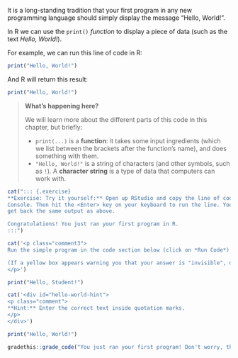 It is a long-standing tradition that your first program in any new programming language should simply display the message "Hello, World!".

In R we can use the `print()` *function* to display a piece of data (such as the text *Hello, World!*).

For example, we can run this line of code in R:

```r
print("Hello, World!")
```

And R will return this result:

```r
print("Hello, World!")
```

::: {.info-box}
> **What's happening here?**
>
> We will learn more about the different parts of this code in this chapter,
> but briefly:
>
> * `print(...)` is a **function**: it takes some input ingredients (which we 
>   list between the brackets after the function's name), and does something 
>   with them.
> * `"Hello, World!"` is a string of characters (and other symbols, such as 
>   `!`). A **character string** is a type of data that computers can work with.
:::

<!-- Book code -->

```r
cat("::: {.exercise}
**Exercise: Try it yourself:** Open up RStudio and copy the line of code into the RStudio
Console. Then hit the <Enter> key on your keyboard to run the line. You should
get back the same output as above.

Congratulations! You just ran your first program in R.
:::")
```

<!-- Tutorial code -->

```r
cat('<p class="comment3">
Run the simple program in the code section below (click on *Run Code*). The output of the program will be displayed below the code section. Then edit the text inside the `print()` function to the correct text (*Hello, World!*), and try running the code again. Once it displays the correct statement, click the *Submit Answer* button.

(If a yellow box appears warning you that your answer is "invisible", don\'t worry. You can safely ignore this.)
</p>')
```

```r
print("Hello, Student!")
```

```r
cat('<div id="hello-world-hint">
<p class="comment">
**Hint:** Enter the correct text inside quotation marks.
</p>
</div>')
```

```r
print("Hello, World!")
```

```r
gradethis::grade_code("You just ran your first program! Don't worry, things will get more interesting soon...")
```
